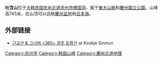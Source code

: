 {{Infobox Korean name
|img=Korean bell near Seokguram Grotto (South Korea) 002.jpg
|caption=吐含山上的大钟
|hangul=토함산
|hanja={{linktext|吐|含|山}}
|rr=Tohamsan
|mr=T'ohamsan
}}
'''吐含山'''位于[[大韩民国|大韩民国]][[庆尚北道|庆尚北道]][[庆州市|庆州市]][[佛国洞|佛国洞]]，属于[[東大山脈|東大山脈]]和[[慶州國立公園|慶州國立公園]]。山峰高745米，在山顶可以远眺[[慶州盆地|慶州盆地]]和[[日本海|日本海]]。

==外部链接==
{{commonscat|Tohamsan}}
*{{ko}} [http://www.kookje.co.kr/news2006/asp/center.asp?gbn=v&code=2230&key=20031204.01032R00877 근교산 & 그너머 <365> 경주 토함산]{{Wayback|url=http://www.kookje.co.kr/news2006/asp/center.asp?gbn=v&code=2230&key=20031204.01032R00877 |date=20200214212818 }} at Kookje Sinmun

[[Category:庆州市|Category:庆州市]] 
[[Category:韩国山峰|Category:韩国山峰]]
[[Category:慶尚北道地理|Category:慶尚北道地理]]

{{South Korea-stub}}